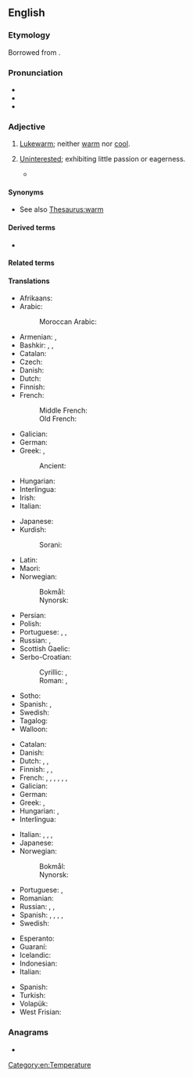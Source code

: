==English==
{{was wotd|2010|September|14}}

===Etymology===
{{PIE root|en|tep}}
Borrowed from {{bor|en|la|tepidus}}.

===Pronunciation===
* {{IPA|/ˈtɛpɪd/|lang=en}}
* {{audio|en-us-tepid.ogg|Audio (US)|lang=en}}
* {{audio|en-au-tepid.ogg|Audio (AU)|lang=en}}

===Adjective===
{{en-adj|-}}

# [[lukewarm|Lukewarm]]; neither [[warm]] nor [[cool]].
#: {{ux|en|I'm drinking a cup of '''tepid''' water.}}
#: {{syn|en|lukewarm}}
# [[uninterested|Uninterested]]; exhibiting little passion or eagerness.
#: {{ux|en|He gave me a '''tepid''' response to the proposal.}}
#* {{quote-journal|lang=en|date=October 22, 2016
|author=Rami G Khouri
|title=Lebanese oligarchy preserves its interests once again
|work=Aljazeera
|url=http://www.aljazeera.com/indepth/opinion/2016/10/lebanese-oligarchy-preserves-interests-161021075017806.html
|page=
|passage=The erratic behaviour of Hariri now is largely explained by the fact that his best days may be behind him, given his long absences from the country for security reasons, his declining Saudi business interests, some local challenges to his '''tepid''' leadership in recent municipal elections, and his decline in stature in the eyes of his Saudi backers.
}}
#: {{syn|en|uninterested|lukewarm}}

====Synonyms====
* See also [[Thesaurus:warm]]

====Derived terms====
* {{l|en|tepidness}}

====Related terms====
{{rootsee|en|tep}}

====Translations====
{{trans-top|lukewarm}}
* Afrikaans: {{t|af|lou}}
* Arabic:
*: Moroccan Arabic: {{t|ary|دافي|tr=dæfi}}
* Armenian: {{t+|hy|տաքավուն}}, {{t+|hy|գոլ}}
* Bashkir: {{t|ba|имшеү}}, {{t|ba|йылымыс}}, {{t|ba|йылымса}}
* Catalan: {{t|ca|tebi}}
* Czech: {{t+|cs|vlažný}}
* Danish: {{t|da|lunken}}
* Dutch: {{t+|nl|lauw}}
* Finnish: {{t+|fi|haalea}}
* French: {{t+|fr|tiède}}
*: Middle French: {{t|frm|tiede}}
*: Old French: {{t|fro|tiede}}
* Galician: {{t+|gl|tépedo}}
* German: {{t+|de|lauwarm}}
* Greek: {{t+|el|χλιαρός|m}}, {{t+|el|υπόθερμος|m}}
*: Ancient: {{t|grc|χλιαρός}}
* Hungarian: {{t+|hu|langyos}}
* Interlingua: {{t|ia|tepide}}
* Irish: {{t|ga|alabhog}}
* Italian: {{t+|it|tiepido}}
{{trans-mid}}
* Japanese: {{t+|ja|ぬるい|tr=nurui}}
* Kurdish:
*: Sorani: {{t+|ku|شلتێن|tr=shiltén}}
* Latin: {{t|la|tepidus}}
* Maori: {{t|mi|aromahana}}
* Norwegian:
*: Bokmål: {{t+|nb|lunken}}
*: Nynorsk: {{t|nn|lunken}}
* Persian: {{t+|fa|ولرم}}
* Polish: {{t+|pl|letni|m}}
* Portuguese: {{t+|pt|tépido|m}}, {{t+|pt|morno}}, {{t+|pt|tíbio}}
* Russian: {{t+|ru|теплова́тый}}, {{t|ru|[[чуть]] [[тёплый]]}}
* Scottish Gaelic: {{t|gd|flodach}}
* Serbo-Croatian:
*: Cyrillic: {{t|sh|мла̑ко}}, {{t|sh|мла̑к}}
*: Roman: {{t+|sh|mlȃko|n}}, {{t+|sh|mlȃk}}
* Sotho: {{t|st|fofo}}
* Spanish: {{t+|es|tibio}}, {{t+|es|templado}}
* Swedish: {{t+|sv|ljummen}}
* Tagalog: {{t|tl|malahininga}}
* Walloon: {{t+|wa|tiene|m|f}}
{{trans-bottom}}

{{trans-top|uninterested}}
* Catalan: {{t|ca|tebi}}
* Danish: {{t|da|lunken}}
* Dutch: {{t+|nl|lauw}}, {{t+|nl|flauw}}, {{t|nl|ongeïnteresseerd}}
* Finnish: {{t+|fi|viileä}}, {{t+|fi|laimea}}, {{t+|fi|vaimea}}
* French: {{t+|fr|tiède}}, {{t+|fr|tiédasse}}, {{t+|fr|mou}}, {{t+|fr|indifférent}}, {{t+|fr|atone}}, {{t+|fr|avachi}}, {{t+|fr|ramollo}}
* Galician: {{t+|gl|tépedo}}
* German: {{t+|de|lau}}
* Greek: {{t+|el|χλιαρός|m}}, {{t+|el|άτονος|m}}
* Hungarian: {{t+|hu|langyos}}, {{t+|hu|lagymatag}}
* Interlingua: {{t|ia|tepide}}
{{trans-mid}}
* Italian: {{t|it|tepido}}, {{t+|it|indifferente}}, {{t+|it|molle}}, {{t+|it|fiacco}}
* Japanese: {{t|ja|冷めた|tr=sameta}}
* Norwegian:
*: Bokmål: {{t+|nb|lunken}}
*: Nynorsk: {{t|nn|lunken}}
* Portuguese: {{t+|pt|desinteressado}}, {{t+|pt|tíbio}}
* Romanian: {{t+|ro|dezinteresat}}
* Russian: {{t+|ru|прохла́дный}}, {{t+|ru|равноду́шный}}, {{t+|ru|безразли́чный}}
* Spanish: {{t+|es|tibio}}, {{t+|es|flojo}}, {{t+|es|blandengue}}, {{t+|es|lacio}}, {{t+|es|indiferente}}
* Swedish: {{t+|sv|ljummen}}
{{trans-bottom}}

{{checktrans-top}}
* Esperanto: {{t-check|eo|varmeta}}
* Guaraní: {{t-check|gn|[[akyvy]] (t-)}}
* Icelandic: {{t+check|is|volgur}}
* Indonesian: {{t-check|id|[[suam-suam]] [[kuku]]}}
* Italian: {{t+check|it|tiepido}}
{{trans-mid}}
* Spanish: {{t+check|es|tibio}}
* Turkish: {{t+check|tr|ılık}}
* Volapük: {{t+check|vo|vamülik}}
* West Frisian: {{t-check|fy|lij}}
{{trans-bottom}}

===Anagrams===
* {{anagrams|en|a=deipt|DIPTe}}

[[Category:en:Temperature]]